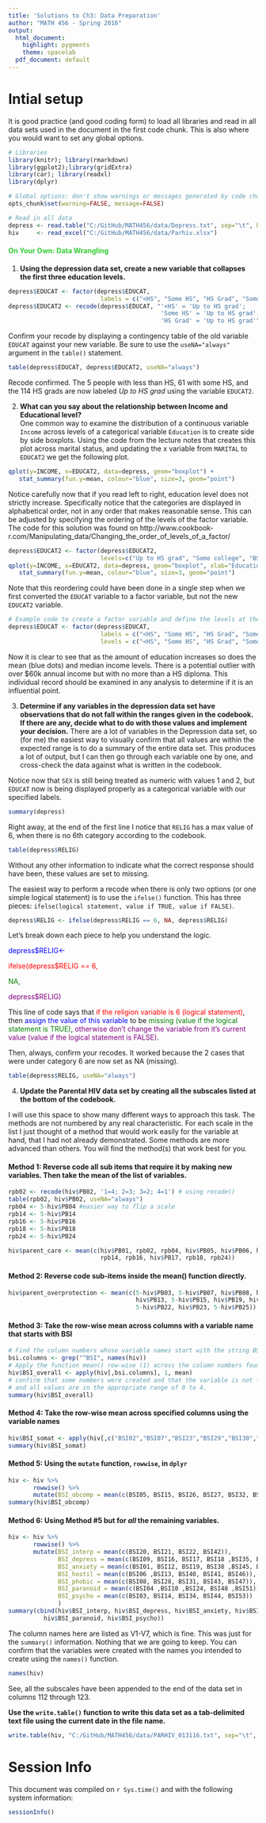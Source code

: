 ```yaml
---
title: 'Solutions to Ch3: Data Preparation'
author: "MATH 456 - Spring 2016"
output:
  html_document:
    highlight: pygments
    theme: spacelab
  pdf_document: default
---
```


# Intial setup
It is good practice (and good coding form) to load all libraries and read in all 
data sets used in the document in the first code chunk. This is also where
you would want to set any global options. 
```r
# Libraries
library(knitr); library(rmarkdown)
library(ggplot2);library(gridExtra)
library(car); library(readxl)
library(dplyr)

# Global options: don't show warnings or messages generated by code chunks
opts_chunk$set(warning=FALSE, message=FALSE) 

# Read in all data
depress <- read.table("C:/GitHub/MATH456/data/Depress.txt", sep="\t", header=TRUE) 
hiv     <- read_excel("C:/GitHub/MATH456/data/Parhiv.xlsx")
```


#### <span style="color: LimeGreen">On Your Own: Data Wrangling</span>
1.  **Using the depression data set, create a new variable that collapses the 
    first three education levels.**
```r
depress$EDUCAT <- factor(depress$EDUCAT, 
                          labels = c("<HS", "Some HS", "HS Grad", "Some college", "BS", "MS", "PhD"))
depress$EDUCAT2 <- recode(depress$EDUCAT, "'<HS' = 'Up to HS grad'; 
                                           'Some HS' = 'Up to HS grad'; 
                                           'HS Grad' = 'Up to HS grad'")
```
Confirm your recode by displaying a contingency table of the old variable
`EDUCAT` against your new variable. Be sure to use the `useNA="always"` 
argument in the `table()` statement. 

```r
table(depress$EDUCAT, depress$EDUCAT2, useNA="always")
```
Recode confirmed. The 5 people with less than HS, 61 with some HS, and the
114 HS grads are now labeled _Up to HS grad_ using the variable `EDUCAT2`. 


2.  **What can you say about the relationship between Income and Educational
level?**  
One common way to examine the distribution of a continuous variable `Income`
across levels of a categorical variable `Education` is to create side by side
boxplots. Using the code from the lecture notes that creates this plot across
marital status, and updating the x variable from `MARITAL` to `EDUCAT2` we
get the following plot. 
```r
qplot(y=INCOME, x=EDUCAT2, data=depress, geom="boxplot") + 
   stat_summary(fun.y=mean, colour="blue", size=3, geom="point")
```

Notice carefully now that if you read left to right, education level does
not strictly increase. Specifically notice that the categories are displayed
in alphabetical order, not in any order that makes reasonable sense. This can
be adjusted by specifying the ordering of the levels of the factor variable.
The code for this solution was found on
http://www.cookbook-r.com/Manipulating_data/Changing_the_order_of_levels_of_a_factor/

```r
depress$EDUCAT2 <- factor(depress$EDUCAT2, 
                          levels=c("Up to HS grad", "Some college", "BS", "MS", "PhD"))
qplot(y=INCOME, x=EDUCAT2, data=depress, geom="boxplot", xlab="Education Level") + 
   stat_summary(fun.y=mean, colour="blue", size=3, geom="point")
```

Note that this reordering could have been done in a single step when we first
converted the `EDUCAT` variable to a factor variable, but not the new `EDUCAT2`
variable. 
```r
# Example code to create a factor variable and define the levels at the same time. 
depress$EDUCAT <- factor(depress$EDUCAT, 
                          labels = c("<HS", "Some HS", "HS Grad", "Some college", "BS", "MS", "PhD"), 
                          levels = c("<HS", "Some HS", "HS Grad", "Some college", "BS", "MS", "PhD"))
```

Now it is clear to see that as the amount of education increases so does the
mean (blue dots) and median income levels. There is a potential outlier with
over $60k annual income but with no more than a HS diploma. This individual 
record should be examined in any analysis to determine if it is an influential
point. 


3.  **Determine if any variables in the depression data set have observations
    that do not fall within the ranges given in the codebook. If there are any, 
    decide what to do with those values and implement your decision.**
There are a lot of variables in the Depression data set, so (for me) the easiest
way to visually confirm that all values are within the expected range is to do
a summary of the entire data set. This produces a lot of output, but I can then
go through each variable one by one, and cross-check the data against what is
written in the codebook.

Notice now that `SEX` is still being treated as numeric with values 1 and 2, 
but `EDUCAT` now is being displayed properly as a categorical variable with
our specified labels. 
```r
summary(depress)
```

Right away, at the end of the first line I notice that `RELIG` has a max value
of 6, when there is no 6th category according to the codebook. 
```r
table(depress$RELIG)
```
Without any other information to indicate what the correct response should have
been, these values are set to missing. 

The easiest way to perform a recode when there is only two options (or one
simple logical statement) is to use the `ifelse()` function. This has three
pieces: `ifelse(logical statement, value if TRUE, value if FALSE)`. 
```r
depress$RELIG <- ifelse(depress$RELIG == 6, NA, depress$RELIG)
```
Let's break down each piece to help you understand the logic. 

<span style="color: blue">depress$RELIG<- </span> 

<span style="color: red">ifelse(depress$RELIG == 6, </span> 

<span style="color: green">NA, </span> 

<span style="color: purple"> depress$RELIG)</span> 


This line of code says that <span style="color: red">if the religion variable
is 6 (logical statement)</span>, then <span style="color: blue">assign the value of this variable</span>
to be <span style="color: green">missing (value if the logical statement is TRUE)</span>, 
<span style="color: purple">otherwise don't change the variable from it's current 
value (value if the logical statement is FALSE)</span>. 

Then, always, confirm your recodes. It worked because the 2 cases that were
under category 6 are now set as NA (missing). 
```r
table(depress$RELIG, useNA="always")
```


4.  **Update the Parental HIV data set by creating all the subscales listed at 
    the bottom of the codebook.**
    
I will use this space to show many different ways to approach this task. The methods
are not numbered by any real characteristic. For each scale in the list I just thought 
of a method that would work easily for the variable at hand, that I had not already 
demonstrated. Some methods are more advanced than others. You will find the method(s)
that work best for you. 

#### Method 1: Reverse code all sub items that require it by making new variables. Then take the mean of the list of variables. 

```r
rpb02 <- recode(hiv$PB02, '1=4; 2=3; 3=2; 4=1') # using recode()
table(rpb02, hiv$PB02, useNA="always") 
rpb04 <- 5-hiv$PB04 #easier way to flip a scale
rpb14 <- 5-hiv$PB14
rpb16 <- 5-hiv$PB16
rpb18 <- 5-hiv$PB18
rpb24 <- 5-hiv$PB24

hiv$parent_care <- mean(c(hiv$PB01, rpb02, rpb04, hiv$PB05, hiv$PB06, hiv$PB11, hiv$PB12, 
                          rpb14, rpb16, hiv$PB17, rpb18, rpb24))
```

#### Method 2: Reverse code sub-items inside the mean() function directly.
```r
hiv$parent_overprotection <- mean(c(5-hiv$PB03, 5-hiv$PB07, hiv$PB08, hiv$PB09, hiv$PB10, 
                                    hiv$PB13, 5-hiv$PB15, hiv$PB19, hiv$PB20, 5-hiv$PB21, 
                                    5-hiv$PB22, hiv$PB23, 5-hiv$PB25))
```

#### Method 3: Take the row-wise mean across columns with a variable name that starts with BSI
```r
# Find the column numbers whose variable names start with the string BSI
bsi.columns <- grep("^BSI", names(hiv))
# Apply the function mean() row-wise (1) across the column numbers found  above. 
hiv$BSI_overall <- apply(hiv[,bsi.columns], 1, mean)
# confirm that some numbers were created and that the variable is not fully missing, 
# and all values are in the appropriate range of 0 to 4. 
summary(hiv$BSI_overall) 
```

#### Method 4: Take the row-wise mean across specified columns using the variable names
```r
hiv$BSI_somat <- apply(hiv[,c("BSI02","BSI07","BSI23","BSI29","BSI30","BSI33","BSI37")], 1, mean)
summary(hiv$BSI_somat)
```

#### Method 5: Using the `mutate` function, `rowwise`, in `dplyr`
```r
hiv <- hiv %>% 
       rowwise() %>% 
       mutate(BSI_obcomp = mean(c(BSI05, BSI15, BSI26, BSI27, BSI32, BSI36)))
summary(hiv$BSI_obcomp)
```

#### Method 6: Using Method #5 but for *all* the remaining variables. 
```r
hiv <- hiv %>% 
       rowwise() %>% 
       mutate(BSI_interp = mean(c(BSI20, BSI21, BSI22, BSI42)), 
              BSI_depress = mean(c(BSI09, BSI16, BSI17, BSI18 ,BSI35, BSI50)),
              BSI_anxiety = mean(c(BSI01, BSI12, BSI19, BSI38 ,BSI45, BSI49)),
              BSI_hostil = mean(c(BSI06 ,BSI13, BSI40, BSI41, BSI46)),
              BSI_phobic = mean(c(BSI08, BSI28, BSI31, BSI43, BSI47)),
              BSI_paranoid = mean(c(BSI04 ,BSI10 ,BSI24, BSI48 ,BSI51)),
              BSI_psycho = mean(c(BSI03, BSI14, BSI34, BSI44, BSI53))
              )
summary(cbind(hiv$BSI_interp, hiv$BSI_depress, hiv$BSI_anxiety, hiv$BSI_hostil, hiv$BSI_phobic, 
          hiv$BSI_paranoid, hiv$BSI_psycho))
```
The column names here are listed as V1-V7, which is fine. This was just for the
`summary()` information. Nothing that we are going to keep. You can confirm that the
variables were created with the names you intended to create using the `names()` function. 

```r
names(hiv)
```
See, all the subscales have been appended to the end of the data set in columns 112 through 123. 


**Use the `write.table()` function to write this data set as a tab-delimited 
  text file using the current date in the file name.**
```r
write.table(hiv, "C:/GitHub/MATH456/data/PARHIV_013116.txt", sep="\t", row.names=FALSE, col.names=FALSE)
```
    
# Session Info
This document was compiled on `r Sys.time()` and with the following system
information:
```r
sessionInfo()
```